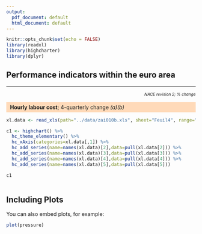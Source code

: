 ---
output:
  pdf_document: default
  html_document: default
---

```{r setup, include=FALSE}
knitr::opts_chunk$set(echo = FALSE)
library(readxl)
library(highcharter)
library(dplyr)
```

<style>
.titlechart {background-color:peachpuff; padding-left:10px; padding-top:5px; padding-bottom:5px}
</style>

## Performance indicators within the euro area

***
<p style="text-align: right; font-size:75%;">*NACE revision 2; % change*</p>
<p class="titlechart">**Hourly labour cost**; 4-quarterly change *(a)(b)*</p>

```{r}

xl.data <- read_xls(path="../data/zai010b.xls", sheet="Feuil4", range="A2:E34")

c1 <- highchart() %>%
  hc_theme_elementary() %>%
  hc_xAxis(categories=xl.data[,1]) %>%
  hc_add_series(name=names(xl.data)[2],data=pull(xl.data[2])) %>%
  hc_add_series(name=names(xl.data)[3],data=pull(xl.data[3])) %>%
  hc_add_series(name=names(xl.data)[4],data=pull(xl.data[4])) %>%
  hc_add_series(name=names(xl.data)[5],data=pull(xl.data[5]))

c1
  
```

## Including Plots

You can also embed plots, for example:

```{r pressure, echo=FALSE}
plot(pressure)
```


